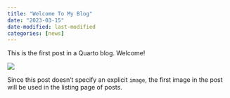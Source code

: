 ```yaml
---
title: "Welcome To My Blog"
date: "2023-03-15"
date-modified: last-modified
categories: [news]
---
```


This is the first post in a Quarto blog. Welcome!

![](thumbnail.jpg)

Since this post doesn't specify an explicit `image`, the first image in the post will be used in the listing page of posts.
